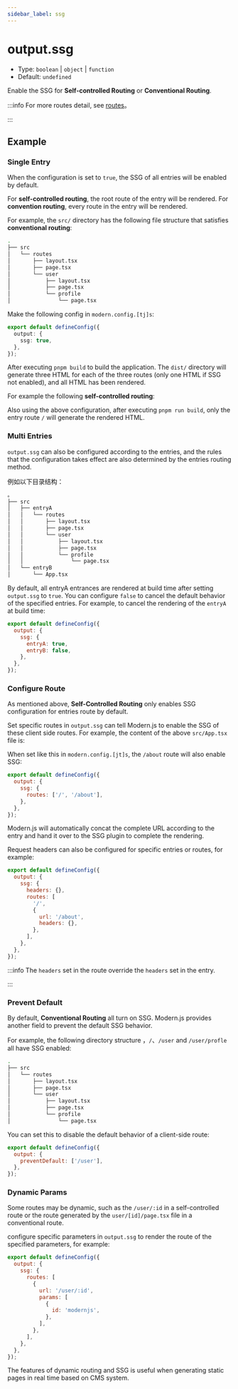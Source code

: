 ```yaml
---
sidebar_label: ssg
---
```


# output.ssg

- Type: `boolean` | `object` | `function`
- Default: `undefined`

Enable the SSG for **Self-controlled Routing** or **Conventional Routing**.

:::info
For more routes detail, see [routes](/guides/basic-features/routes)。

:::

## Example

### Single Entry

When the configuration is set to `true`, the SSG of all entries will be enabled by default.

For **self-controlled routing**, the root route of the entry will be rendered. For **convention routing**, every route in the entry will be rendered.

For example, the `src/` directory has the following file structure that satisfies **conventional routing**:

```bash
.
├── src
│   └── routes
│       ├── layout.tsx
│       ├── page.tsx
│       └── user
│           ├── layout.tsx
│           ├── page.tsx
│           └── profile
│               └── page.tsx
```

Make the following config in `modern.config.[tj]s`:

```ts
export default defineConfig({
  output: {
    ssg: true,
  },
});
```

After executing `pnpm build` to build the application. The `dist/` directory will generate three HTML for each of the three routes (only one HTML if SSG not enabled), and all HTML has been rendered.

For example the following **self-controlled routing**:


<SelfRouteExample />

Also using the above configuration, after executing `pnpm run build`, only the entry route `/` will generate the rendered HTML.

### Multi Entries

`output.ssg` can also be configured according to the entries, and the rules that the configuration takes effect are also determined by the entries routing method.

例如以下目录结构：

```bash
。
├── src
│   ├── entryA
│   │   └── routes
│   │       ├── layout.tsx
│   │       ├── page.tsx
│   │       └── user
│   │           ├── layout.tsx
│   │           ├── page.tsx
│   │           └── profile
│   │               └── page.tsx
│   └── entryB
│       └── App.tsx
```

By default, all entryA entrances are rendered at build time after setting `output.ssg` to `true`. You can configure `false` to cancel the default behavior of the specified entries. For example, to cancel the rendering of the `entryA` at build time:

```js
export default defineConfig({
  output: {
    ssg: {
      entryA: true,
      entryB: false,
    },
  },
});
```

### Configure Route

As mentioned above, **Self-Controlled Routing** only enables SSG configuration for entries route by default.

Set specific routes in `output.ssg` can tell Modern.js to enable the SSG of these client side routes. For example, the content of the above `src/App.tsx` file is:

<SelfRouteExample />


When set like this in `modern.config.[jt]s`, the `/about` route will also enable SSG:

```js
export default defineConfig({
  output: {
    ssg: {
      routes: ['/', '/about'],
    },
  },
});
```

Modern.js will automatically concat the complete URL according to the entry and hand it over to the SSG plugin to complete the rendering.

Request headers can also be configured for specific entries or routes, for example:

```js
export default defineConfig({
  output: {
    ssg: {
      headers: {},
      routes: [
        '/',
        {
          url: '/about',
          headers: {},
        },
      ],
    },
  },
});
```

:::info
The `headers` set in the route override the `headers` set in the entry.

:::

### Prevent Default

By default, **Conventional Routing** all turn on SSG. Modern.js provides another field to prevent the default SSG behavior.

For example, the following directory structure ，`/`、`/user` and `/user/profle` all have SSG enabled:

```bash
.
├── src
│   └── routes
│       ├── layout.tsx
│       ├── page.tsx
│       └── user
│           ├── layout.tsx
│           ├── page.tsx
│           └── profile
│               └── page.tsx
```

You can set this to disable the default behavior of a client-side route:

```js
export default defineConfig({
  output: {
    preventDefault: ['/user'],
  },
});
```

### Dynamic Params

Some routes may be dynamic, such as the `/user/:id` in a self-controlled route or the route generated by the `user/[id]/page.tsx` file in a conventional route.

configure specific parameters in `output.ssg` to render the route of the specified parameters, for example:

```js
export default defineConfig({
  output: {
    ssg: {
      routes: [
        {
          url: '/user/:id',
          params: [
            {
              id: 'modernjs',
            },
          ],
        },
      ],
    },
  },
});
```

The features of dynamic routing and SSG is useful when generating static pages in real time based on CMS system.
